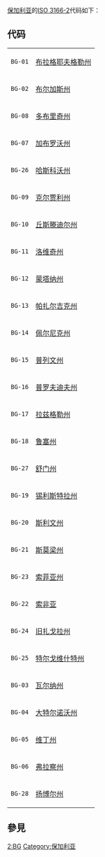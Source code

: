 [[保加利亚|保加利亚]]的[[ISO_3166-2|ISO 3166-2]]代码如下：
== 代码 ==
{|
|<code>BG-01</code>
|[[布拉格耶夫格勒州|布拉格耶夫格勒州]]
|-
|<code>BG-02</code>
|[[布尔加斯州|布尔加斯州]]
|-
|<code>BG-08</code>
|[[多布里奇州|多布里奇州]]
|-
|<code>BG-07</code>
|[[加布罗沃州|加布罗沃州]]
|-
|<code>BG-26</code>
|[[哈斯科沃州|哈斯科沃州]]
|-
|<code>BG-09</code>
|[[克尔贾利州|克尔贾利州]]
|-
|<code>BG-10</code>
|[[丘斯滕迪尔州|丘斯滕迪尔州]]
|-
|<code>BG-11</code>
|[[洛维奇州|洛维奇州]]
|-
|<code>BG-12</code>
|[[蒙塔纳州|蒙塔纳州]]
|-
|<code>BG-13</code>
|[[帕扎尔吉克州|帕扎尔吉克州]]
|-
|<code>BG-14</code>
|[[佩尔尼克州|佩尔尼克州]]
|-
|<code>BG-15</code>
|[[普列文州|普列文州]]
|-
|<code>BG-16</code>
|[[普罗夫迪夫州|普罗夫迪夫州]]
|-
|<code>BG-17</code>
|[[拉兹格勒州|拉兹格勒州]]
|-
|<code>BG-18</code>
|[[鲁塞州|鲁塞州]]
|-
|<code>BG-27</code>
|[[舒门州|舒门州]]
|-
|<code>BG-19</code>
|[[锡利斯特拉州|锡利斯特拉州]]
|-
|<code>BG-20</code>
|[[斯利文州|斯利文州]]
|-
|<code>BG-21</code>
|[[斯莫梁州|斯莫梁州]]
|-
|<code>BG-23</code>
|[[索菲亚州|索菲亚州]]
|-
|<code>BG-22</code>
|[[索非亚|索非亚]]
|-
|<code>BG-24</code>
|[[旧扎戈拉州|旧扎戈拉州]]
|-
|<code>BG-25</code>
|[[特尔戈维什特州|特尔戈维什特州]]
|-
|<code>BG-03</code>
|[[瓦尔纳州|瓦尔纳州]]
|-
|<code>BG-04</code>
|[[大特尔诺沃州|大特尔诺沃州]]
|-
|<code>BG-05</code>
|[[维丁州|维丁州]]
|-
|<code>BG-06</code>
|[[弗拉察州|弗拉察州]]
|-
|<code>BG-28</code>
|[[扬博尔州|扬博尔州]]
|}

==參見==

{{ISO 3166}}
[[Category:ISO_3166|2:BG]]
[[Category:保加利亚|Category:保加利亚]]